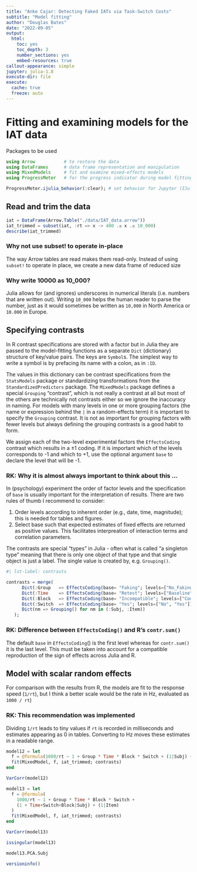 ```yaml
---
title: "Anke Cajar: Detecting Faked IATs via Task-Switch Costs"
subtitle: "Model fitting"
author: "Douglas Bates"
date: "2022-09-05"
output:
  html:
    toc: yes
    toc_depth: 3
    number_sections: yes
    embed-resources: true
callout-appearance: simple
jupyter: julia-1.8
execute-dir: file
execute:
  cache: true
  freeze: auto
---
```


# Fitting and examining models for the IAT data

Packages to be used

```julia
using Arrow           # to restore the data
using DataFrames      # data frame representation and manipulation
using MixedModels     # fit and examine mixed-effects models
using ProgressMeter   # for the progress indicator during model fitting

ProgressMeter.ijulia_behavior(:clear); # set behavior for Jupyter (IJulia)
```

## Read and trim the data

```julia
iat = DataFrame(Arrow.Table("./data/IAT_data.arrow"))
iat_trimmed = subset(iat, :rt => x -> 400 .≤ x .≤ 10_000)
describe(iat_trimmed)
```

::: {.callout-note collapse="true"}
### Why not use subset! to operate in-place

The way Arrow tables are read makes them read-only.
Instead of using `subset!` to operate in place, we create a new data frame of reduced size
:::

::: {.callout-note collapse="true"}
### Why write 10000 as 10_000?

Julia allows for (and ignores) underscores in numerical literals (i.e. numbers that are written out).
Writing `10_000` helps the human reader to parse the number, just as it would sometimes be written as `10,000` in North America or `10.000` in Europe.
:::

## Specifying contrasts

In R contrast specifications are stored with a factor but in Julia they are passed to the model-fitting functions as a separate `Dict` (dictionary) structure of key/value pairs.
The keys are `Symbol`s.
The simplest way to write a symbol is by prefacing its name with a colon, as in `:ID`.

The values in this dictionary can be contrast specifications from the `StatsModels` package or standardizing transformations from the `StandardizedPredictors` package.
The `MixedModels` package defines a special `Grouping` "contrast", which is not really a contrast at all but most of the others are technically not contrasts either so we ignore the inaccuracy in naming.
For models with many levels in one or more grouping factors (the name or expression behind the `|` in a random-effects term) it is important to specify the `Grouping` contrast.
It is not as important for grouping factors with fewer levels but always defining the grouping contrasts is a good habit to form.

We assign each of the two-level experimental factors the `EffectsCoding` contrast which results in a $\pm 1$ coding.
If it is important which of the levels corresponds to -1 and which to +1, use the optional argument `base` to declare the level that will be -1.

:::{.callout-note collapse="true"}
### RK: Why it is almost always important to think about this ...

In (psychology) experiment the order of factor levels and the specification of `base` is usually important for the interpretation of results. There are two rules of thumb I recommend to consider:

1. Order levels according to inherent order (e.g., date, time, magnitude); this is needed for tables and figures.
2. Select base such that expected estimates of fixed effects are returned as positive values. This facilitates interpreation of interaction terms and correlation parameters.
:::

The contrasts are special "types" in Julia - often what is called "a singleton type" meaning that there is only one object of that type and that single object is just a label.
The single value is created by, e.g. `Grouping()`.

```julia
#| lst-label: contrasts

contrasts = merge(
      Dict(:Group   => EffectsCoding(base= "Faking"; levels=["No_Faking", "Faking"])),
      Dict(:Time    => EffectsCoding(base= "Retest"; levels=["Baseline", "Retest"])),
      Dict(:Block   => EffectsCoding(base= "Incompatible"; levels=["Compatible", "Incompatible"])),
      Dict(:Switch  => EffectsCoding(base= "Yes"; levels=["No", "Yes"])),
      Dict(nm => Grouping() for nm in (:Subj, :Item))
   );
```

:::{.callout-note collapse="true"}
### RK: Difference between `EffectsCoding()` and R's `contr.sum()`

The default `base` in `EffectsCoding`() is the first level whereas for `contr.sum()` it is the last level. This must be taken into account for a compatible reproduction of the sign of effects across Julia and R.
:::


## Model with scalar random effects

For comparison with the results from R, the models are fit to the response speed (`1/rt`), but
I think a better scale would be the rate in Hz, evaluated as `1000 / rt`)

::: {.callout-note collapse="true"}
### RK: This recommendation was implemented

Dividing `1/rt` leads to tiny values if `rt` is recorded in milliseconds and estimates appearing as 0 in tables. Converting to Hz moves these estimates in a readable range.
:::

```julia
model12 = let
  f = @formula(1000/rt ~ 1 + Group * Time * Block * Switch + (1|Subj) + (1|Item))
  fit(MixedModel, f, iat_trimmed; contrasts)
end
```

```julia
VarCorr(model12)
```


```julia
model13 = let
  f = @formula(
    1000/rt ~ 1 + Group * Time * Block * Switch +
    (1 + Time+Switch+Block|Subj) + (1|Item)
  )
  fit(MixedModel, f, iat_trimmed; contrasts)
end
```

```julia
VarCorr(model13)
```

```julia
issingular(model13)
```

```julia
model13.PCA.Subj
```

```julia
versioninfo()
```
